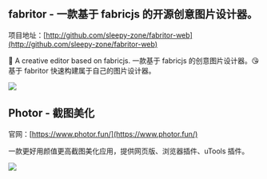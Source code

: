 ## fabritor - 一款基于 fabricjs 的开源创意图片设计器。

项目地址：[http://github.com/sleepy-zone/fabritor-web](http://github.com/sleepy-zone/fabritor-web)

👻 A creative editor based on fabricjs. 一款基于 fabricjs 的创意图片设计器。😘基于 fabritor 快速构建属于自己的图片设计器。

![](https://github.com/sleepy-zone/fabritor-web/raw/main/public/fabritor_editor.png)

## Photor - 截图美化

官网：[https://www.photor.fun/](https://www.photor.fun/)

一款更好用颜值更高截图美化应用，提供网页版、浏览器插件、uTools 插件。

![](https://cloud-minapp-47437.cloud.ifanrusercontent.com/1rm6WeVU6MtTxbp4.png)


